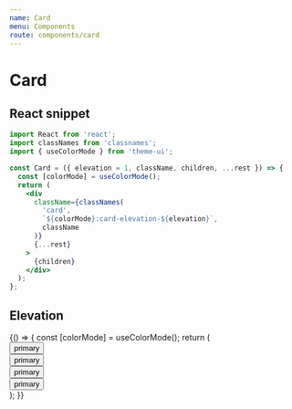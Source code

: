 ```yaml
---
name: Card
menu: Components
route: components/card
---
```


# Card


## React snippet

```jsx
import React from 'react';
import classNames from 'classnames';
import { useColorMode } from 'theme-ui';

const Card = ({ elevation = 1, className, children, ...rest }) => {
  const [colorMode] = useColorMode();
  return (
    <div
      className={classNames(
        'card',
        `${colorMode}:card-elevation-${elevation}`,
        className
      )}
      {...rest}
    >
      {children}
    </div>
  );
};
```

## Elevation

<Playground>
  {() => {
    const [colorMode] = useColorMode();
    return (
      <div className={`${colorMode}:bg-neutral-0 p-8`}>
        <Card elevation={1} className="p-8 mb-8">
          <div className="flex -mh-2">
            <div className="col-auto ph-2">
              <Button emphasis="medium">primary</Button>
            </div>
            <div className="col-auto ph-2">
              <Button emphasis="high">primary</Button>
            </div>
          </div>
        </Card>
        <Card elevation={2} className="p-8">
          <div className="flex -mh-2">
            <div className="col-auto ph-2">
              <Button emphasis="medium">primary</Button>
            </div>
            <div className="col-auto ph-2">
              <Button emphasis="high">primary</Button>
            </div>
          </div>
        </Card>
      </div>
    );
  }}
</Playground>
